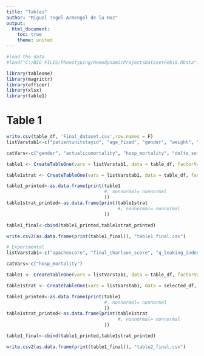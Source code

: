 ---
title: "Tables"
author: "Miguel ?ngel Armengol de la Hoz"
output:
  html_document:
    toc: true
    theme: united
---


```{r setup, include=FALSE}
#load the data
#load("C:/BIG FILES/Phenotyping/HemodynamicProjectsDatasetFeb18.RData")
```


```{r}
library(tableone)
library(magrittr)
library(officer)
library(xlsx)
library(table1)
```



# Table 1

```{r}
write.csv(table_df, 'Final_dataset.csv',row.names = F)
listVarstab1<-c("patientunitstayid", "age_fixed", "gender", "weight", "height", "BMI", "BMI_group", "unitType", "body_surface_area", "apachescore", "unabridgedunitlos", "unabridgedhosplos", "unabridgedactualventdays", "first_hct_6hrs", "mean_hct_24_36hrs", "AKIstage", "delta_sofa", "delta_sofa_bin", "hosp_mortality", "HospitalLOS", "totalFluid")

catVars<-c("gender", "actualicumortality", "hosp_mortality", "delta_sofa_bin")

table1 <- CreateTableOne(vars = listVarstab1, data = table_df, factorVars = catVars,testNormal=oneway.test)

table1strat <- CreateTableOne(vars = listVarstab1, data = table_df, factorVars = catVars,testNormal=oneway.test, strata="q_leaking_index")

table1_printed<-as.data.frame(print(table1
                                    #, nonnormal= nonnormal
                                    ))
table1strat_printed<-as.data.frame(print(table1strat
                                         #, nonnormal= nonnormal
                                    ))

table1_final<-cbind(table1_printed,table1strat_printed)

write.csv2(as.data.frame(print(table1_final)), "table1_final.csv")

```
```{r}
# Experimental
listVarstab1<-c("apachescore", "final_charlson_score", "q_leaking_index")

catVars<-c("hosp_mortality")

table1 <- CreateTableOne(vars = listVarstab1, data = table_df, factorVars = catVars,testNormal=oneway.test)

table1strat <- CreateTableOne(vars = listVarstab1, data = selected_df, factorVars = catVars,testNormal=oneway.test, strata="hosp_mortality")

table1_printed<-as.data.frame(print(table1
                                    #, nonnormal= nonnormal
                                    ))
table1strat_printed<-as.data.frame(print(table1strat
                                         #, nonnormal= nonnormal
                                    ))

table1_final<-cbind(table1_printed,table1strat_printed)

write.csv2(as.data.frame(print(table1_final)), "table2_final.csv")

```


